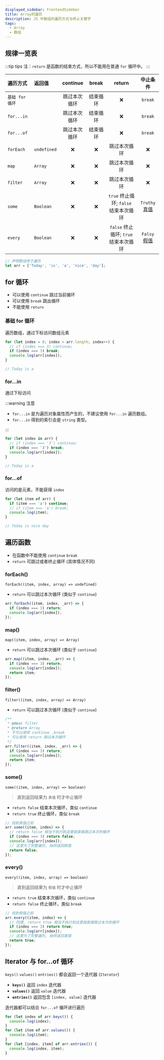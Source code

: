 ```yaml
---
displayed_sidebar: frontendSidebar
title: Array的遍历
description: JS 中数组的遍历方式与终止关键字
tags:
  - Array
  - 数组
---
```


<Author count={4200} publish="2021-05-28 13:57:20" update="2023-6-12 13:40" />

## 规律一览表

:::tip tips
注：`return` 是函数的结束方式，所以不能用在普通 `for` 循环中。
:::

| 遍历方式        | 返回值      |   continue   |  break   |                return                 |                                 中止条件                                  |
| :-------------- | :---------- | :----------: | :------: | :-----------------------------------: | :-----------------------------------------------------------------------: |
| `基础 for 循环` |             | 跳过本次循环 | 结束循环 |                  ❌                   |                                  `break`                                  |
| `for...in`      |             | 跳过本次循环 | 结束循环 |                  ❌                   |                                  `break`                                  |
| `for...of`      |             | 跳过本次循环 | 结束循环 |                  ❌                   |                                  `break`                                  |
| `forEach`       | `undefined` |      ❌      |    ❌    |             跳过本次循环              |                                    ❌                                     |
| `map`           | `Array`     |      ❌      |    ❌    |             跳过本次循环              |                                    ❌                                     |
| `filter`        | `Array`     |      ❌      |    ❌    |             跳过本次循环              |                                    ❌                                     |
| `some`          | `Boolean`   |      ❌      |    ❌    | `true` 终止循环; `false` 结束本次循环 | `Truthy` [真值](https://developer.mozilla.org/zh-CN/docs/Glossary/Truthy) |
| `every`         | `Boolean`   |      ❌      |    ❌    | `false` 终止循环; `true` 结束本次循环 |  `Falsy` [假值](https://developer.mozilla.org/zh-CN/docs/Glossary/Falsy)  |

```js
// 声明数组用于遍历
let arr = ['Today', 'is', 'a', 'nice', 'day'];
```

## for 循环

- 可以使用 `continue` 跳过当前循环
- 可以使用 `break` 跳出循环
- 不能使用 `return`

### 基础 for 循环

遍历数组，通过下标访问数组元素

```js
for (let index = 0; index < arr.length; index++) {
  // if (index === 3) continue;
  if (index === 3) break;
  console.log(arr[index]);
}

// Today is a
```

### for...in

通过下标访问

:::warning 注意

- `for...in` 是为遍历对象属性而产生的，不建议使用 `for...in` 遍历数组。
- `for...in` 得到的索引会是 `string` 类型。

:::

```js
for (let index in arr) {
  // if (index === '3') continue;
  if (index === '3') break;
  console.log(arr[index]);
}

// Today is a
```

### for...of

访问的是元素，不能获得 `index`

```js
for (let item of arr) {
  if (item === 'a') continue;
  // if (item === 'a') break;
  console.log(item);
}

// Today is nice day
```

## 遍历函数

- 在函数中不能使用 `continue` `break`
- `return` 可跳过或者终止循环 (具体情况不同)

### forEach()

`forEach((item, index, array) => undefined)`

- `return` 可以跳过本次循环 (类似于 `continue`)

```js
arr.forEach((item, index, _arr) => {
  if (index === 3) return;
  console.log(arr[index]);
});
```

### map()

`map((item, index, array) => Array)`

- `return` 可以跳过本次循环 (类似于 `continue`)

```js
arr.map((item, index, _arr) => {
  if (index === 3) return;
  console.log(arr[index]);
  return item;
});
```

### filter()

`filter((item, index, array) => Array)`

- `return` 可以跳过本次循环 (类似于 `continue`)

```js
/**
 * @desc filter
 * @return Array
 * 不可以使用 continue ,break
 * 可以使用 return 跳过本次循环
 */
arr.filter((item, index, _arr) => {
  if (index === 3) return;
  console.log(arr[index]);
  return item;
});
```

### some()

`some((item, index, array) => boolean)`

> 直到返回结果为 `真值` 时才中止循环

- `return false` 结束本次循环，类似 `continue`
- `return true` 终止循环，类似 `break`

```js
// 找到真值之前
arr.some((item, index) => {
  // return false 相当于执行到这里就直接跳过本次的循环
  if (index === 3) return false;
  console.log(arr[index]);
  // 这里为了完整遍历, 始终返回假值
  return false;
});
```

### every()

`every((item, index, array) => boolean)`

> 直到返回结果为 `假值` 时才中止循环

- `return true` 结束本次循环，类似 `continue`
- `return false` 终止循环，类似 `break`

```js
// 找到假值之前
arr.every((item, index) => {
  // 同理, return true 相当于执行到这里就直接跳过本次的循环
  if (index === 3) return true;
  console.log(arr[index]);
  // 这里为了完整遍历, 始终返回真值
  return true;
});
```

## Iterator 与 for...of 循环

`keys()` `values()` `entries()` 都会返回一个迭代器 (`Iterator`)

- **`keys()`** 返回 `index` 迭代器
- **`values()`** 返回 `value` 迭代器
- **`entries()`** 返回包含 `[index, value]` 迭代器

迭代器都可以结合 `for...of` 循环进行遍历

```js
for (let index of arr.keys()) {
  console.log(index);
}
for (let item of arr.values()) {
  console.log(item);
}
for (let [index, item] of arr.entries()) {
  console.log(index, item);
}
```
